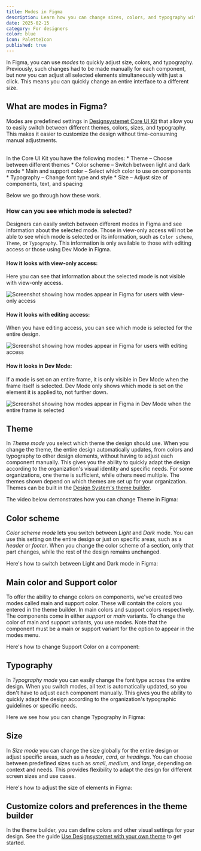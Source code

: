 ```yaml
---
title: Modes in Figma
description: Learn how you can change sizes, colors, and typography with modes in Figma
date: 2025-02-15
category: For designers
color: blue
icon: PaletteIcon
published: true
---
```


In Figma, you can use *modes* to quickly adjust size, colors, and typography. Previously, such changes had to be made manually for each component, but now you can adjust all selected elements simultaneously with just a click. This means you can quickly change an entire interface to a different size.

## What are modes in Figma?
Modes are predefined settings in [Designsystemet Core UI Kit](https://www.figma.com/community/file/1322138390374166141) that allow you to easily switch between different themes, colors, sizes, and typography. This makes it easier to customize the design without time-consuming manual adjustments.

<br/>
In the Core UI Kit you have the following modes:
* Theme – Choose between different themes
* Color scheme – Switch between light and dark mode
* Main and support color – Select which color to use on components
* Typography – Change font type and style
* Size – Adjust size of components, text, and spacing

Below we go through how these work.

### How can you see which mode is selected?
Designers can easily switch between different modes in Figma and see information about the selected mode. Those in view-only access will not be able to see which mode is selected or its information, such as `Color scheme`, `Theme`, or `Typography`. This information is only available to those with editing access or those using Dev Mode in Figma.

#### How it looks with view-only access:
Here you can see that information about the selected mode is not visible with view-only access.

<Image
  src='/img/visningstilgang.png'
  alt='Screenshot showing how modes appear in Figma for users with view-only access'
  boxShadow={false}
/>

#### How it looks with editing access:
When you have editing access, you can see which mode is selected for the entire design.

<Image
  src='/img/redigeringstilgang.png'
  alt='Screenshot showing how modes appear in Figma for users with editing access'
  boxShadow={false}
/>

#### How it looks in Dev Mode:
If a mode is set on an entire frame, it is only visible in Dev Mode when the frame itself is selected.
Dev Mode only shows which mode is set on the element it is applied to, not further down.

<Image
  src='/img/dev-mode-hele-frame.png'
  alt='Screenshot showing how modes appear in Figma in Dev Mode when the entire frame is selected'
  boxShadow={false}
  caption='This is how it looks when the entire frame is selected in Dev Mode.'
/>


## Theme
In *Theme mode* you select which theme the design should use.
When you change the theme, the entire design automatically updates, from colors and typography to other design elements, without having to adjust each component manually. This gives you the ability to quickly adapt the design according to the organization's visual identity and specific needs. For some organizations, one theme is sufficient, while others need multiple. The themes shown depend on which themes are set up for your organization. Themes can be built in the [Design System's theme builder](https://theme.designsystemet.no/).


The video below demonstrates how you can change Theme in Figma:
<ResponsiveIframe
  src="/img/theme.mp4"
  title="Screen recording of Figma showing how to switch between different Theme modes."
  frameBorder="0"
  allow="autoplay; fullscreen; picture-in-picture"
  allowFullScreen
  aspectRatio="16-9"
/>


## Color scheme
*Color scheme mode* lets you switch between *Light* and *Dark* mode.
You can use this setting on the entire design or just on specific areas, such as a *header* or *footer*. When you change the color scheme of a section, only that part changes, while the rest of the design remains unchanged.

Here's how to switch between Light and Dark mode in Figma:
<ResponsiveIframe
  src="/img/color-scheme.mp4"
  title="Screen recording of Figma showing how to switch between different color schemes like dark mode and light mode."
  frameBorder="0"
  allow="autoplay; fullscreen; picture-in-picture"
  allowFullScreen
  aspectRatio="16-9"
/>


## Main color and Support color
To offer the ability to change colors on components, we've created two modes called main and support color. These will contain the colors you entered in the theme builder. In main colors and support colors respectively. The components come in either *support* or *main* variants. To change the color of main and support variants, you use modes. Note that the component must be a main or support variant for the option to appear in the modes menu.

Here's how to change Support Color on a component:

<ResponsiveIframe
  src="/img/support-color.mp4"
  title="Screen recording of Figma showing how to switch between different support colors in a card."
  frameBorder="0"
  allow="autoplay; fullscreen; picture-in-picture"
  allowFullScreen
  aspectRatio="16-9"
/>

## Typography
In *Typography mode* you can easily change the font type across the entire design. When you switch modes, all text is automatically updated, so you don't have to adjust each component manually. This gives you the ability to quickly adapt the design according to the organization's typographic guidelines or specific needs.

Here we see how you can change Typography in Figma:
<ResponsiveIframe
  src="/img/typography.mp4"
  title="Screen recording of Figma showing how to switch between different typography."
  frameBorder="0"
  allow="autoplay; fullscreen; picture-in-picture"
  allowFullScreen
  aspectRatio="16-9"
/>

## Size
In *Size mode* you can change the size globally for the entire design or adjust specific areas, such as a *header*, *card*, or *headings*. You can choose between predefined sizes such as *small*, *medium*, and *large*, depending on context and needs. This provides flexibility to adapt the design for different screen sizes and use cases.

Here's how to adjust the size of elements in Figma:
<ResponsiveIframe
  src="/img/size.mp4"
  title="Screen recording of Figma showing how to switch between sizes."
  frameBorder="0"
  allow="autoplay; fullscreen; picture-in-picture"
  allowFullScreen
  aspectRatio="16-9"
/>

## Customize colors and preferences in the theme builder
In the theme builder, you can define colors and other visual settings for your design. See the guide [Use Designsystemet with your own theme](/en/fundamentals/for-designers/own-theme) to get started.
